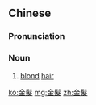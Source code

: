 ==Chinese==
{{zh-forms|s=金发}}

===Pronunciation===
{{zh-pron
|m=jīn髮
|c=gam1 faat3
|cat=n
}}

===Noun===
{{zh-noun}}

# [[blond]] [[hair]]

[[ko:金髮]]
[[mg:金髮]]
[[zh:金髮]]